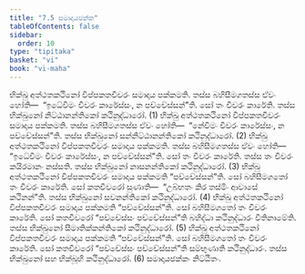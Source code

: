 ```yaml
---
title: "7.5 සමාදායඡක්ක"
tableOfContents: false
sidebar:
  order: 10
type: "tipitaka"
basket: "vi"
book: "vi-maha"
---
```



<DynamicBreadcrumb />

<Division number="314" book="vi-maha">

<Paragraph number="1420" book="vi-maha">
භික්ඛු අත්ථතකථිනෝ විප්පකතචීවරං සමාදාය පක්කමති. තස්ස බහිසීමගතස්ස ඒවං හෝති—  “ඉධේවිමං චීවරං කාරේස්සං, න පච්චේස්සන්”ති. සෝ තං චීවරං කාරේති. තස්ස භික්ඛුනෝ නිට්ඨානන්තිකෝ කථිනුද්ධාරෝ. (1)
</Paragraph>

<Paragraph number="1421" book="vi-maha">
භික්ඛු අත්ථතකථිනෝ විප්පකතචීවරං සමාදාය පක්කමති. තස්ස බහිසීමගතස්ස ඒවං හෝති—  “නේවිමං චීවරං කාරේස්සං, න පච්චේස්සන්”ති. තස්ස භික්ඛුනෝ සන්නිට්ඨානන්තිකෝ කථිනුද්ධාරෝ. (2)
</Paragraph>

<Paragraph number="1422" book="vi-maha">
භික්ඛු අත්ථතකථිනෝ විප්පකතචීවරං සමාදාය පක්කමති. තස්ස බහිසීමගතස්ස ඒවං හෝති—  “ඉධේවිමං චීවරං කාරේස්සං, න පච්චේස්සන්”ති. සෝ තං චීවරං කාරේති. තස්ස තං චීවරං කයිරමානං නස්සති. තස්ස භික්ඛුනෝ නාසනන්තිකෝ කථිනුද්ධාරෝ. (3)
</Paragraph>

<Paragraph number="1423" book="vi-maha">
භික්ඛු අත්ථතකථිනෝ විප්පකතචීවරං සමාදාය පක්කමති “පච්චේස්සන්”ති. සෝ බහිසීමගතෝ තං චීවරං කාරේති. සෝ කතචීවරෝ සුණාති—  “උබ්භතං කිර තස්මිං ආවාසේ කථිනන්”ති. තස්ස භික්ඛුනෝ සවනන්තිකෝ කථිනුද්ධාරෝ. (4)
</Paragraph>

<Paragraph number="1424" book="vi-maha">
භික්ඛු අත්ථතකථිනෝ විප්පකතචීවරං සමාදාය පක්කමති “පච්චේස්සන්”ති. සෝ බහිසීමගතෝ තං චීවරං කාරේති. සෝ කතචීවරෝ “පච්චේස්සං පච්චේස්සන්”ති බහිද්ධා කථිනුද්ධාරං වීතිනාමේති. තස්ස භික්ඛුනෝ සීමාතික්කන්තිකෝ කථිනුද්ධාරෝ. (5)
</Paragraph>

<Paragraph number="1425" book="vi-maha">
භික්ඛු අත්ථතකථිනෝ විප්පකතචීවරං සමාදාය පක්කමති “පච්චේස්සන්”ති. සෝ බහිසීමගතෝ තං චීවරං කාරේති. සෝ කතචීවරෝ “පච්චේස්සං පච්චේස්සන්”ති සම්භුණාති කථිනුද්ධාරං. තස්ස භික්ඛුනෝ සහ භික්ඛූහි කථිනුද්ධාරෝ. (6)

</Paragraph>
</Division>

<Paragraph number="1426" type="center" book="vi-maha">
සමාදායඡක්කං නිට්ඨිතං.
</Paragraph>